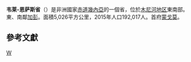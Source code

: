 {{Infobox settlement
| name                 = 中南省
| settlement_type      = 省
| image_skyline        = 
| image_flag           = Bandera de la Provincia Wele-Nzas.png
| image_shield         = 
| image_map            = Wele-Nzas in Equatorial Guinea 2020.svg
| area_total_km2         = 5,026
| population_as_of       = 2015年
| population_footnotes   = <ref name=census2015>{{cite web |url=http://www.inege.gq/wp-content/uploads/2015/10/Censo2015_Folleto_R_Preliminares.pdf |title=Censo de población 2015–República de Guinea Ecuatorial |language=es |page=7 |publisher=INEGE |accessdate=2017-10-08 |archive-url=https://web.archive.org/web/20171008232028/http://www.inege.gq/wp-content/uploads/2015/10/Censo2015_Folleto_R_Preliminares.pdf |archive-date=2017-10-08 |dead-url=yes }}</ref>
| population_total       = 192,017
}}
'''韦莱-恩萨斯省'''（{{lang-es|Wele-Nzas}}）是非洲國家[[赤道幾內亞|赤道幾內亞]]的一個省，位於[[木尼河地区|木尼河地区]]東南部。東、南鄰[[加彭|加彭]]。面積5,026平方公里，2015年人口192,017人。首府[[蒙戈莫|蒙戈莫]]。

==參考文獻==
{{reflist}}

{{赤道幾內亞行政區劃}}

[[Category:赤道幾內亞行政區劃|W]]